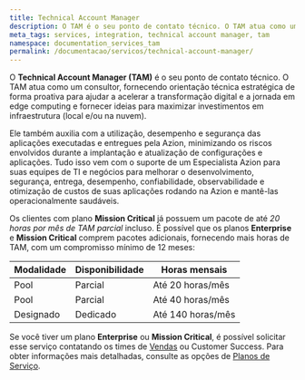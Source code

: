 ```yaml
---
title: Technical Account Manager
description: O TAM é o seu ponto de contato técnico. O TAM atua como um consultor, fornecendo orientação técnica estratégica de forma proativa para ajudar a acelerar a transformação digital e a jornada em edge computing e fornecer ideias para maximizar investimentos em infraestrutura (local e/ou na nuvem).
meta_tags: services, integration, technical account manager, tam
namespace: documentation_services_tam
permalink: /documentacao/servicos/technical-account-manager/
---
```


O **Technical Account Manager (TAM)** é o seu ponto de contato técnico. O TAM atua como um consultor, fornecendo orientação técnica estratégica de forma proativa para ajudar a acelerar a transformação digital e a jornada em edge computing e fornecer ideias para maximizar investimentos em infraestrutura (local e/ou na nuvem).

Ele também auxilia com a utilização, desempenho e segurança das aplicações executadas e entregues pela Azion, minimizando os riscos envolvidos durante a implantação e atualização de configurações e aplicações. Tudo isso vem com o suporte de um Especialista Azion para suas equipes de TI e negócios para melhorar o desenvolvimento, segurança, entrega, desempenho, confiabilidade, observabilidade e otimização de custos de suas aplicações rodando na Azion e mantê-las operacionalmente saudáveis.

Os clientes com plano **Mission Critical** já possuem um pacote de até *20 horas por mês de TAM parcial* incluso. É possível que os planos **Enterprise** e **Mission Critical** comprem pacotes adicionais, fornecendo mais horas de TAM, com um compromisso mínimo de 12 meses:

| Modalidade | Disponibilidade | Horas mensais |
| ---------- | --------------- | ------------- |
| Pool | Parcial | Até 20 horas/mês |
| Pool | Parcial | Até 40 horas/mês |
| Designado | Dedicado | Até 140 horas/mês |

Se você tiver um plano **Enterprise** ou **Mission Critical**, é possível solicitar esse serviço contatando os times de [Vendas](https://www.azion.com/pt-br/contate-vendas/) ou Customer Success. Para obter informações mais detalhadas, consulte as opções de [Planos de Serviço](/pt-br/documentacao/servicos/planos-de-serviço/).
